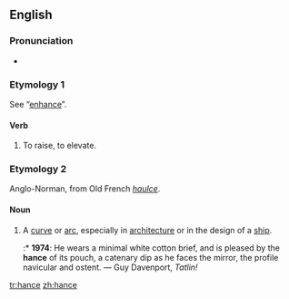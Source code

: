 {{also|Hance}}
==English==

===Pronunciation===
* {{IPA|/hɑːns/}}

===Etymology 1===
See “[[enhance]]”.

====Verb====
{{en-verb|hanc|ing}}

# {{context|transitive|obsolete|lang=en}} To raise, to elevate.
#: {{rfquotek|Lydgate}}

===Etymology 2===
Anglo-Norman, from Old French ''[[haulce]]''.

====Noun====
{{en-noun}}

# A [[curve]] or [[arc]], especially in [[architecture]] or in the design of a [[ship]].
#:* '''1974''': He wears a minimal white cotton brief, and is pleased by the '''hance''' of its pouch, a catenary dip as he faces the mirror, the profile navicular and ostent. — Guy Davenport, ''Tatlin!''

[[tr:hance]]
[[zh:hance]]
